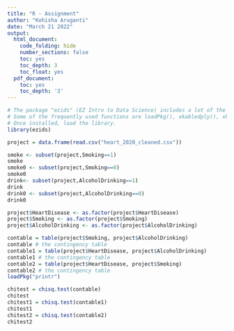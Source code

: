 ```yaml
---
title: "R - Assignment"
author: "Kohisha Aruganti"
date: "March 21 2022"
output:
  html_document:
    code_folding: hide
    number_sections: false
    toc: yes
    toc_depth: 3
    toc_float: yes
  pdf_document:
    toc: yes
    toc_depth: '3'
---
```


```r
# The package "ezids" (EZ Intro to Data Science) includes a lot of the helper functions we developed for the course. 
# Some of the frequently used functions are loadPkg(), xkabledply(), xkablesummary(), uzscale(), etc.
# Once installed, load the library.
library(ezids)
```

```r
project = data.frame(read.csv("heart_2020_cleaned.csv"))
```

```r
smoke <- subset(project,Smoking==1)
smoke
smoke0 <- subset(project,Smoking==0)
smoke0
drink<- subset(project,AlcoholDrinking==1)
drink
drink0 <- subset(project,AlcoholDrinking==0)
drink0
```

```r
project$HeartDisease <- as.factor(project$HeartDisease)
project$Smoking <- as.factor(project$Smoking)
project$AlcoholDrinking <- as.factor(project$AlcoholDrinking)

```

```r
contable = table(project$Smoking, project$AlcoholDrinking)
contable # the contingency table
contable1 = table(project$HeartDisease, project$AlcoholDrinking)
contable1 # the contingency table
contable2 = table(project$HeartDisease, project$Smoking)
contable2 # the contingency table
loadPkg("printr")

```

```r
chitest = chisq.test(contable)
chitest
chitest1 = chisq.test(contable1)
chitest1
chitest2 = chisq.test(contable2)
chitest2
```


